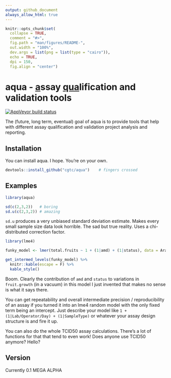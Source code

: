 ```yaml
---
output: github_document
always_allow_html: true
---
```


<!-- README.md is generated from README.Rmd. Please edit that file -->

```r
knitr::opts_chunk$set(
  collapse = TRUE,
  comment = "#>",
  fig.path = "man/figures/README-",
  out.width = "100%",
  dev.args = list(png = list(type = "cairo")),
  echo = TRUE,
  dpi = 150, 
  fig.align = "center")
```

# aqua - <ins>a</ins>ssay <ins>qua</ins>lification and validation tools

<!-- badges: start -->
[![AppVeyor build status](https://ci.appveyor.com/api/projects/status/github/dmarginean/aqua?branch=master&svg=true)](https://ci.appveyor.com/project/dmarginean/aqua)
<!-- badges: end -->

The (future, long term, eventual) goal of aqua is to provide tools that help with different assay qualification and validation project analysis and reporting.

## Installation

You can install aqua. I hope. You're on your own.

``` r
devtools::install_github("cgtc/aqua")    # fingers crossed
```

## Examples

```r
library(aqua)

sd(c(2,3,2))   # boring
sd.u(c(2,3,2)) # amazing
```

`sd.u` produces a very unbiased standard deviation estimate. Makes every small sample size data look horrible. The sad but true reality. Uses a chi-distributed correction factor.


```r
library(lme4)

funky_model <- lmer(total.fruits ~ 1 + (1|amd) + (1|status), data = Arabidopsis)

get_intermed_levels(funky_model) %>%
  knitr::kable(escape = F) %>%
  kable_style()

```

Boom. Clearly the contribution of `amd` and `status` to variations in `fruit.growth` (in a vacuum) in this model I just invented that makes no sense is what it says there.

You can get repeatability and overall intermediate precision / reproducibility of an assay if you turned it into an lme4 random model with the only fixed term being an intercept. Just describe your model like `1 + (1|Lab/Operator/Day) + (1|SampleType)` or whatever your assay design structure is and fire it up. 

You can also do the whole TCID50 assay calculations. There's a lot of functions for that that tend to even work! Does anyone use TCID50 anymore? Hello?

## Version

Currently 0.1 MEGA ALPHA
